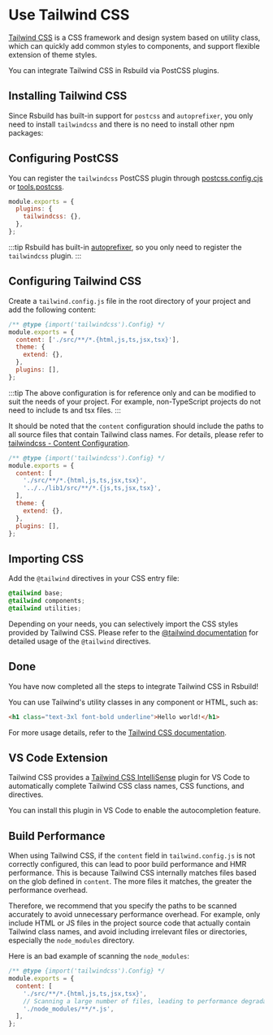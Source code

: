 # Use Tailwind CSS

[Tailwind CSS](https://tailwindcss.com/) is a CSS framework and design system based on utility class, which can quickly add common styles to components, and support flexible extension of theme styles.

You can integrate Tailwind CSS in Rsbuild via PostCSS plugins.

## Installing Tailwind CSS

Since Rsbuild has built-in support for `postcss` and `autoprefixer`, you only need to install `tailwindcss` and there is no need to install other npm packages:


<PackageManagerTabs command="add tailwindcss -D" />

## Configuring PostCSS

You can register the `tailwindcss` PostCSS plugin through [postcss.config.cjs](https://www.npmjs.com/package/postcss-loader#config) or [tools.postcss](/config/tools/postcss).

```js title="postcss.config.cjs"
module.exports = {
  plugins: {
    tailwindcss: {},
  },
};
```

:::tip
Rsbuild has built-in [autoprefixer](https://github.com/postcss/autoprefixer), so you only need to register the `tailwindcss` plugin.
:::

## Configuring Tailwind CSS

Create a `tailwind.config.js` file in the root directory of your project and add the following content:

```js title="tailwind.config.js"
/** @type {import('tailwindcss').Config} */
module.exports = {
  content: ['./src/**/*.{html,js,ts,jsx,tsx}'],
  theme: {
    extend: {},
  },
  plugins: [],
};
```

:::tip
The above configuration is for reference only and can be modified to suit the needs of your project. For example, non-TypeScript projects do not need to include ts and tsx files.
:::

It should be noted that the `content` configuration should include the paths to all source files that contain Tailwind class names. For details, please refer to [tailwindcss - Content Configuration](https://tailwindcss.com/docs/content-configuration).

```js title="tailwind.config.js"
/** @type {import('tailwindcss').Config} */
module.exports = {
  content: [
    './src/**/*.{html,js,ts,jsx,tsx}',
    '../../lib1/src/**/*.{js,ts,jsx,tsx}',
  ],
  theme: {
    extend: {},
  },
  plugins: [],
};
```

## Importing CSS

Add the `@tailwind` directives in your CSS entry file:

```css title="main.css"
@tailwind base;
@tailwind components;
@tailwind utilities;
```

Depending on your needs, you can selectively import the CSS styles provided by Tailwind CSS. Please refer to the [@tailwind documentation](https://tailwindcss.com/docs/functions-and-directives#tailwind) for detailed usage of the `@tailwind` directives.

## Done

You have now completed all the steps to integrate Tailwind CSS in Rsbuild!

You can use Tailwind's utility classes in any component or HTML, such as:

```html
<h1 class="text-3xl font-bold underline">Hello world!</h1>
```

For more usage details, refer to the [Tailwind CSS documentation](https://tailwindcss.com/).

## VS Code Extension

Tailwind CSS provides a [Tailwind CSS IntelliSense](https://github.com/tailwindlabs/tailwindcss-intellisense) plugin for VS Code to automatically complete Tailwind CSS class names, CSS functions, and directives.

You can install this plugin in VS Code to enable the autocompletion feature.

## Build Performance

When using Tailwind CSS, if the `content` field in `tailwind.config.js` is not correctly configured, this can lead to poor build performance and HMR performance. This is because Tailwind CSS internally matches files based on the glob defined in `content`. The more files it matches, the greater the performance overhead.

Therefore, we recommend that you specify the paths to be scanned accurately to avoid unnecessary performance overhead. For example, only include HTML or JS files in the project source code that actually contain Tailwind class names, and avoid including irrelevant files or directories, especially the `node_modules` directory.

Here is an bad example of scanning the `node_modules`:

```js title="tailwind.config.js"
/** @type {import('tailwindcss').Config} */
module.exports = {
  content: [
    './src/**/*.{html,js,ts,jsx,tsx}',
    // Scanning a large number of files, leading to performance degradation
    './node_modules/**/*.js',
  ],
};
```
